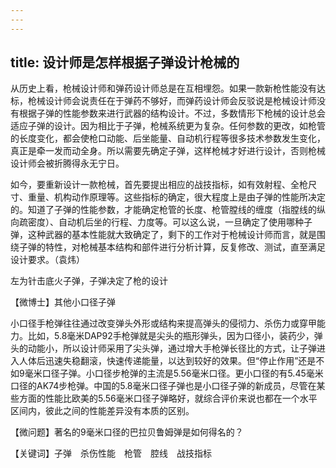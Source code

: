 ```yaml
---
---
---
```

title: 设计师是怎样根据子弹设计枪械的
---




从历史上看，枪械设计师和弹药设计师总是在互相埋怨。如果一款新枪性能没有达标，枪械设计师会说责任在于弹药不够好，而弹药设计师会反驳说是枪械设计师没有根据子弹的性能参数来进行武器的结构设计。不过，多数情形下枪械的设计总会适应子弹的设计。因为相比于子弹，枪械系统更为复杂。任何参数的更改，如枪管的长度变化，都会使枪口动能、后坐能量、自动机行程等很多技术参数发生变化，真正是牵一发而动全身。所以需要先确定子弹，这样枪械才好进行设计，否则枪械设计师会被折腾得永无宁日。

如今，要重新设计一款枪械，首先要提出相应的战技指标，如有效射程、全枪尺寸、重量、机构动作原理等。这些指标的确定，很大程度上是由子弹的性能所决定的。知道了子弹的性能参数，才能确定枪管的长度、枪管膛线的缠度（指膛线的纵向疏密度）、自动机后坐的行程、力度等。可以这么说，一旦确定了使用哪种子弹，这种武器的基本性能就大致确定了，剩下的工作对于枪械设计师而言，就是围绕子弹的特性，对枪械基本结构和部件进行分析计算，反复修改、测试，直至满足设计要求。（袁炜）

左为针击底火子弹，子弹决定了枪的设计





【微博士】其他小口径子弹

小口径手枪弹往往通过改变弹头外形或结构来提高弹头的侵彻力、杀伤力或穿甲能力。比如，5.8毫米DAP92手枪弹就是尖头的瓶形弹头，因为口径小，装药少，弹头的动能小，所以设计师采用了尖头弹，通过增大手枪弹长径比的方式，让子弹进入人体后迅速失稳翻滚，快速传递能量，以达到较好的效果。但“停止作用”还是不如9毫米口径子弹。小口径步枪弹的主流是5.56毫米口径。更小口径的有5.45毫米口径的AK74步枪弹。中国的5.8毫米口径子弹也是小口径子弹的新成员，尽管在某些方面的性能比欧美的5.56毫米口径子弹略好，就综合评价来说也都在一个水平区间内，彼此之间的性能差异没有本质的区别。

【微问题】著名的9毫米口径的巴拉贝鲁姆弹是如何得名的？

【关键词】子弹　杀伤性能　枪管　腔线　战技指标